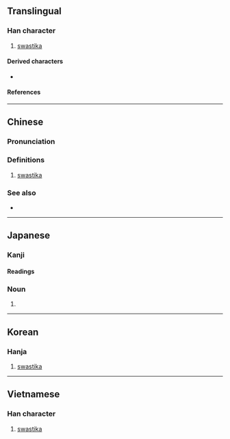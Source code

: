 {{also|卍|֍|֎}}
{{character info}}
{{character info|࿕}}
==Translingual==

===Han character===
{{Han char|rn=24|rad=十|as=04|sn=6|four=21127|canj=VX|ids=⿻𠃑⿲一丨一,⿻⿱⿰丨一⿰一丨十}}

# [[swastika]]

====Derived characters====
* {{l|mul|[[𭅫]]}}

====References====
{{Han ref|kx=0156.221|hdz=10051.090|uh=5350}}

----

==Chinese==
{{zh-forms}}

===Pronunciation===
{{zh-pron
|m=wàn
|ma=y
|c=maan6
|w=3ve
|mc=
|oc=
|cat=n
}}

===Definitions===
{{zh-hanzi}}

# [[swastika]]

===See also===
* {{zh-l|卍}}

----

==Japanese==

===Kanji===
{{ja-kanji|grade=|rs=十04}}

====Readings====
{{ja-readings
|on=ばん, まん
|kun=まんじ
}}

===Noun===
{{ja-noun|まんじ}}

# {{alternative form of|ja|卍||t=swastika}}

----

==Korean==

===Hanja===
{{ko-hanja|만}}

# [[swastika]]

----

==Vietnamese==

===Han character===
{{vi-readings|reading=vạn|rs=十04}}

# [[swastika]]